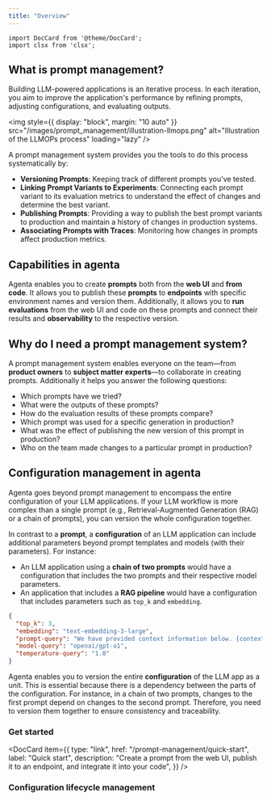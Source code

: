 ```yaml
---
title: "Overview"
---
```


```mdx-code-block
import DocCard from '@theme/DocCard';
import clsx from 'clsx';

```

## What is prompt management?

Building LLM-powered applications is an iterative process. In each iteration, you aim to improve the application's performance by refining prompts, adjusting configurations, and evaluating outputs.

<img
  style={{ display: "block", margin: "10 auto" }}
  src="/images/prompt_management/illustration-llmops.png"
  alt="Illustration of the LLMOPs process"
  loading="lazy"
/>

A prompt management system provides you the tools to do this process systematically by:

- **Versioning Prompts**: Keeping track of different prompts you've tested.
- **Linking Prompt Variants to Experiments**: Connecting each prompt variant to its evaluation metrics to understand the effect of changes and determine the best variant.
- **Publishing Prompts**: Providing a way to publish the best prompt variants to production and maintain a history of changes in production systems.
- **Associating Prompts with Traces**: Monitoring how changes in prompts affect production metrics.

## Capabilities in agenta

Agenta enables you to create **prompts** both from the **web UI** and **from code**. It allows you to publish these **prompts** to **endpoints** with specific environment names and version them. Additionally, it allows you to **run evaluations** from the web UI and code on these prompts and connect their results and **observability** to the respective version.

## Why do I need a prompt management system?

A prompt management system enables everyone on the team—from **product owners** to **subject matter experts**—to collaborate in creating prompts. Additionally it helps you answer the following questions:

- Which prompts have we tried?
- What were the outputs of these prompts?
- How do the evaluation results of these prompts compare?
- Which prompt was used for a specific generation in production?
- What was the effect of publishing the new version of this prompt in production?
- Who on the team made changes to a particular prompt in production?

## Configuration management in agenta

Agenta goes beyond prompt management to encompass the entire configuration of your LLM applications. If your LLM workflow is more complex than a single prompt (e.g., Retrieval-Augmented Generation (RAG) or a chain of prompts), you can version the whole configuration together.

In contrast to a **prompt**, a **configuration** of an LLM application can include additional parameters beyond prompt templates and models (with their parameters). For instance:

- An LLM application using a **chain of two prompts** would have a configuration that includes the two prompts and their respective model parameters.
- An application that includes a **RAG pipeline** would have a configuration that includes parameters such as `top_k` and `embedding`.

```json title="Example RAG configuration"
{
  "top_k": 3,
  "embedding": "text-embedding-3-large",
  "prompt-query": "We have provided context information below. {context_str}. Given this information, please answer the question: {query_str}\n",
  "model-query": "openai/gpt-o1",
  "temperature-query": "1.0"
}
```

Agenta enables you to version the entire **configuration** of the LLM app as a unit. This is essential because there is a dependency between the parts of the configuration. For instance, in a chain of two prompts, changes to the first prompt depend on changes to the second prompt. Therefore, you need to version them together to ensure consistency and traceability.

### Get started

<section className='row'>
<article key='1' className="col col--6 margin-bottom--lg">

  <DocCard
    item={{
      type: "link",
      href: "/prompt-management/quick-start",
      label: "Quick start",
      description: "Create a prompt from the web UI, publish it to an endpoint, and integrate it into your code",
    }}
  />
  </article>

  <article key='2' className="col col--6 margin-bottom--lg">
  <DocCard
    item={{
      type: "link",
      href: "/prompt-management/prompt-engineering-in-the-playground",
      label: "Using the playground",
      description: "Perform prompt engineering in the playground",
    }}
  />
  </article>
  </section>

### Configuration lifecycle management

  <section className='row'>

<article key="1" className="col col--6 margin-bottom--lg">
  <DocCard
    item={{
      type: "link",
      href: "/prompt-management/how-to-publish-a-prompt",
      label: "Publishing a prompt",
      description: "How to publish a prompt to an endpoint from the web UI.",
    }}
  />
</article>

<article key='2' className="col col--6 margin-bottom--lg">
  <DocCard
    item={{
      type: "link",
      href: "/prompt-management/how-to-use-a-prompt",
      label: "How to use a prompt",
      description: "How to use a published a prompt in your code",
    }}
    />
  </article>
  </section>
